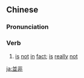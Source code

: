 {{also|并非}}
==Chinese==
{{zh-forms|s=并非}}

===Pronunciation===
{{zh-pron
|m=bìngfēi
|c=bing6 fei1
|cat=v
}}

===Verb===
{{zh-verb}}

# [[is]] [[not]] [[in]] [[fact]]; [[is]] [[really]] [[not]]

{{zh-cat|Advanced}}

[[ja:並非]]